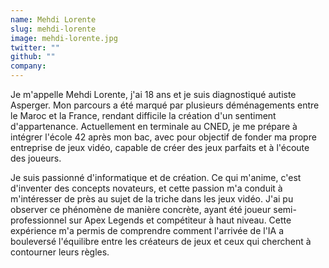 ```yaml
---
name: Mehdi Lorente
slug: mehdi-lorente
image: mehdi-lorente.jpg
twitter: ""
github: ""
company: 
---
```


Je m'appelle Mehdi Lorente, j'ai 18 ans et je suis diagnostiqué autiste Asperger. Mon parcours a été marqué par plusieurs déménagements entre le Maroc et la France, rendant difficile la création d'un sentiment d'appartenance. Actuellement en terminale au CNED, je me prépare à intégrer l'école 42 après mon bac, avec pour objectif de fonder ma propre entreprise de jeux vidéo, capable de créer des jeux parfaits et à l'écoute des joueurs.

Je suis passionné d'informatique et de création. Ce qui m'anime, c'est d'inventer des concepts novateurs, et cette passion m'a conduit à m'intéresser de près au sujet de la triche dans les jeux vidéo. J'ai pu observer ce phénomène de manière concrète, ayant été joueur semi-professionnel sur Apex Legends et compétiteur à haut niveau. Cette expérience m'a permis de comprendre comment l'arrivée de l'IA a bouleversé l'équilibre entre les créateurs de jeux et ceux qui cherchent à contourner leurs règles.
